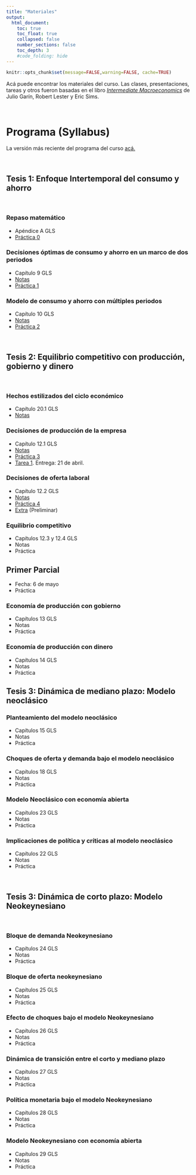 ```yaml
---
title: "Materiales"
output:
  html_document:
    toc: true
    toc_float: true
    collapsed: false
    number_sections: false
    toc_depth: 3
    #code_folding: hide
---
```


```r
knitr::opts_chunk$set(message=FALSE,warning=FALSE, cache=TRUE)
```

Acá puede encontrar los materiales del curso. Las clases, presentaciones, tareas y otros fueron basadas en el libro [*Intermediate Macroeconomics*](https://www3.nd.edu/~esims1/GLS_may_2021.pdf) de Julio Garín, Robert Lester y Eric Sims.

<br>

# Programa (Syllabus)

La versión más reciente del programa del curso [acá.](materials/2023EC3201.pdf)

<br>


## Tesis 1: Enfoque Intertemporal del consumo y ahorro

<br>

### Repaso matemático

* Apéndice A GLS
* [Práctica 0](materials/PS0.pdf) 


### Decisiones óptimas de consumo y ahorro en un marco de dos periodos

* Capítulo 9 GLS
* [Notas](materials/Modelo_consumo_ahorro.pdf)
* [Práctica 1](materials/PS1.pdf)

### Modelo de consumo y ahorro con múltiples periodos

* Capítulo 10 GLS
* [Notas](materials/Modelo_intertemporal_consumo.pdf)
* [Práctica 2](materials/PS2.pdf) 

<br>

## Tesis 2: Equilibrio competitivo con producción, gobierno y dinero

<br>

### Hechos estilizados del ciclo económico

* Capítulo 20.1 GLS
* [Notas](materials/ciclo_economico_he.pdf)

### Decisiones de producción de la empresa

* Capítulo 12.1 GLS
* [Notas](materials/Modelo_produccion.pdf)
* [Práctica 3](materials/PS3.pdf) 
* [Tarea 1](materials/Tarea1.pdf). Entrega: 21 de abril.

### Decisiones de oferta laboral

* Capítulo 12.2 GLS
* [Notas](materials/Modelo_ocio.pdf)
* [Práctica 4](materials/PS4.pdf) 
* [Extra](materials/LaborSupply.pptx) (Preliminar)

### Equilibrio competitivo 

* Capítulos 12.3 y 12.4 GLS
* Notas
* Práctica 


## Primer Parcial

* Fecha: 6 de mayo
* Práctica


### Economía de producción con gobierno

* Capítulos 13 GLS
* Notas
* Práctica 

### Economía de producción con dinero

* Capítulos 14 GLS
* Notas
* Práctica 


## Tesis 3: Dinámica de mediano plazo: Modelo neoclásico

### Planteamiento del modelo neoclásico

* Capítulos 15 GLS
* Notas
* Práctica 

### Choques de oferta y demanda bajo el modelo neoclásico

* Capítulos 18 GLS
* Notas
* Práctica 


### Modelo Neoclásico con economía abierta

* Capítulos 23 GLS
* Notas
* Práctica 

### Implicaciones de política y críticas al modelo neoclásico

* Capítulos 22 GLS
* Notas
* Práctica 

<br>

## Tesis 3: Dinámica de corto plazo: Modelo Neokeynesiano

<br>

### Bloque de demanda Neokeynesiano

* Capítulos 24 GLS
* Notas
* Práctica 

### Bloque de oferta neokeynesiano

* Capítulos 25 GLS
* Notas
* Práctica 

### Efecto de choques bajo el modelo Neokeynesiano

* Capítulos 26 GLS
* Notas
* Práctica 

### Dinámica de transición entre el corto y mediano plazo

* Capítulos 27 GLS
* Notas
* Práctica 

### Política monetaria bajo el modelo Neokeynesiano

* Capítulos 28 GLS
* Notas
* Práctica 

### Modelo Neokeynesiano con economía abierta

* Capítulos 29 GLS
* Notas
* Práctica 
